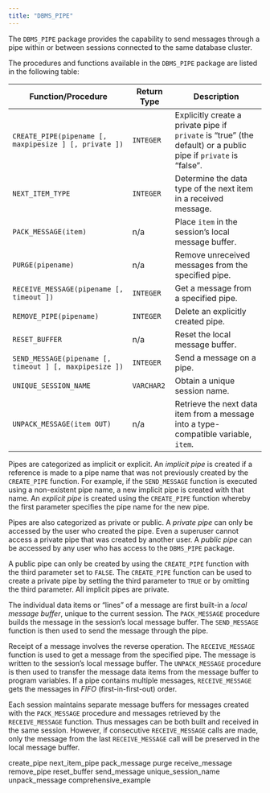 ```yaml
---
title: "DBMS_PIPE"
---
```


The `DBMS_PIPE` package provides the capability to send messages through a pipe within or between sessions connected to the same database cluster.

The procedures and functions available in the `DBMS_PIPE` package are listed in the following table:

| Function/Procedure                                     | Return Type | Description                                                                                                     |
| ------------------------------------------------------ | ----------- | --------------------------------------------------------------------------------------------------------------- |
| `CREATE_PIPE(pipename [, maxpipesize ] [, private ])`  | `INTEGER`   | Explicitly create a private pipe if `private` is “true” (the default) or a public pipe if `private` is “false”. |
| `NEXT_ITEM_TYPE`                                       | `INTEGER`   | Determine the data type of the next item in a received message.                                                 |
| `PACK_MESSAGE(item)`                                   | n/a         | Place `item` in the session’s local message buffer.                                                             |
| `PURGE(pipename)`                                      | n/a         | Remove unreceived messages from the specified pipe.                                                             |
| `RECEIVE_MESSAGE(pipename [, timeout ])`               | `INTEGER`   | Get a message from a specified pipe.                                                                            |
| `REMOVE_PIPE(pipename)`                                | `INTEGER`   | Delete an explicitly created pipe.                                                                              |
| `RESET_BUFFER`                                         | n/a         | Reset the local message buffer.                                                                                 |
| `SEND_MESSAGE(pipename [, timeout ] [, maxpipesize ])` | `INTEGER`   | Send a message on a pipe.                                                                                       |
| `UNIQUE_SESSION_NAME`                                  | `VARCHAR2`  | Obtain a unique session name.                                                                                   |
| `UNPACK_MESSAGE(item OUT)`                             | n/a         | Retrieve the next data item from a message into a type-compatible variable, `item`.                             |

Pipes are categorized as implicit or explicit. An *implicit pipe* is created if a reference is made to a pipe name that was not previously created by the `CREATE_PIPE` function. For example, if the `SEND_MESSAGE` function is executed using a non-existent pipe name, a new implicit pipe is created with that name. An *explicit pipe* is created using the `CREATE_PIPE` function whereby the first parameter specifies the pipe name for the new pipe.

Pipes are also categorized as private or public. A *private pipe* can only be accessed by the user who created the pipe. Even a superuser cannot access a private pipe that was created by another user. A *public pipe* can be accessed by any user who has access to the `DBMS_PIPE` package.

A public pipe can only be created by using the `CREATE_PIPE` function with the third parameter set to `FALSE`. The `CREATE_PIPE` function can be used to create a private pipe by setting the third parameter to `TRUE` or by omitting the third parameter. All implicit pipes are private.

The individual data items or “lines” of a message are first built-in a *local message buffer*, unique to the current session. The `PACK_MESSAGE` procedure builds the message in the session’s local message buffer. The `SEND_MESSAGE` function is then used to send the message through the pipe.

Receipt of a message involves the reverse operation. The `RECEIVE_MESSAGE` function is used to get a message from the specified pipe. The message is written to the session’s local message buffer. The `UNPACK_MESSAGE` procedure is then used to transfer the message data items from the message buffer to program variables. If a pipe contains multiple messages, `RECEIVE_MESSAGE` gets the messages in *FIFO* (first-in-first-out) order.

Each session maintains separate message buffers for messages created with the `PACK_MESSAGE` procedure and messages retrieved by the `RECEIVE_MESSAGE` function. Thus messages can be both built and received in the same session. However, if consecutive `RECEIVE_MESSAGE` calls are made, only the message from the last `RECEIVE_MESSAGE` call will be preserved in the local message buffer.

<div class="toctree" maxdepth="5">

create_pipe next_item_pipe pack_message purge receive_message remove_pipe reset_buffer send_message unique_session_name unpack_message comprehensive_example

</div>
